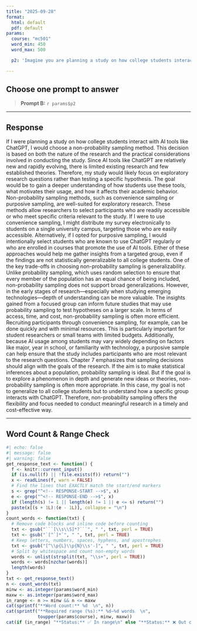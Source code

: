 ```yaml
---
title: "2025-09-28"
format:
  html: default
  pdf: default
params:
  course: "mc501"
  word_min: 450
  word_max: 500

  p2: 'Imagine you are planning a study on how college students interact with AI tools like ChatGPT. Would you choose a probability sampling method or a non-probability one? Why? Consider your research goals—do you want to generalize to all college students or understand a specific group more deeply? Explain your choice and what trade-offs it involves in terms of access, time, cost, and generalizability.'

---
```


## Choose **one** prompt to answer


> **Prompt B:** `r params$p2`



---

## Response

<!-- RESPONSE-START -->
If I were planning a study on how college students interact with AI tools like ChatGPT, I would choose a non-probability sampling method. This decision is based on both the nature of the research and the practical considerations involved in conducting the study. Since AI tools like ChatGPT are relatively new and rapidly evolving, there is limited existing research and few established theories. Therefore, my study would likely focus on exploratory research questions rather than testing a specific hypothesis. The goal would be to gain a deeper understanding of how students use these tools, what motivates their usage, and how it affects their academic behavior.
Non-probability sampling methods, such as convenience sampling or purposive sampling, are well-suited for exploratory research. These methods allow researchers to select participants who are readily accessible or who meet specific criteria relevant to the study. If I were to use convenience sampling, I might distribute my survey electronically to students on a single university campus, targeting those who are easily accessible. Alternatively, if I opted for purposive sampling, I would intentionally select students who are known to use ChatGPT regularly or who are enrolled in courses that promote the use of AI tools. Either of these approaches would help me gather insights from a targeted group, even if the findings are not statistically generalizable to all college students.
One of the key trade-offs in choosing non-probability sampling is generalizability. Unlike probability sampling, which uses random selection to ensure that every member of the population has an equal chance of being included, non-probability sampling does not support broad generalizations. However, in the early stages of research—especially when studying emerging technologies—depth of understanding can be more valuable. The insights gained from a focused group can inform future studies that may use probability sampling to test hypotheses on a larger scale.
In terms of access, time, and cost, non-probability sampling is often more efficient. Recruiting participants through convenience sampling, for example, can be done quickly and with minimal resources. This is particularly important for student researchers or small teams with limited budgets. Additionally, because AI usage among students may vary widely depending on factors like major, year in school, or familiarity with technology, a purposive sample can help ensure that the study includes participants who are most relevant to the research questions.
Chapter 7 emphasizes that sampling decisions should align with the goals of the research. If the aim is to make statistical inferences about a population, probability sampling is ideal. But if the goal is to explore a phenomenon in depth and generate new ideas or theories, non-probability sampling is often more appropriate. In this case, my goal is not to generalize to all college students but to understand how a specific group interacts with ChatGPT. Therefore, non-probability sampling offers the flexibility and focus needed to conduct meaningful research in a timely and cost-effective way.
<!-- RESPONSE-END -->

---

## Word Count & Range Check

```r
#| echo: false
#| message: false
#| warning: false
get_response_text <- function() {
  f <- knitr::current_input()
  if (is.null(f) || !file.exists(f)) return("")
  x <- readLines(f, warn = FALSE)
  # Find the lines that EXACTLY match the start/end markers
  s <- grep("^<!-- RESPONSE-START -->$", x)
  e <- grep("^<!-- RESPONSE-END -->$", x)
  if (length(s) != 1 || length(e) != 1 || e <= s) return("")
  paste(x[(s + 1L):(e - 1L)], collapse = "\n")
}
count_words <- function(txt) {
  # Remove code blocks and inline code before counting
  txt <- gsub("```[\\s\\S]*?```", " ", txt, perl = TRUE)
  txt <- gsub("`[^`]*`", " ", txt, perl = TRUE)
  # Keep letters, numbers, spaces, hyphens, and apostrophes
  txt <- gsub("[^\\p{L}\\p{N}\\s'-]", " ", txt, perl = TRUE)
  # Split by whitespace and count non-empty words
  words <- unlist(strsplit(txt, "\\s+", perl = TRUE))
  words <- words[nzchar(words)]
  length(words)
}
txt <- get_response_text()
n <- count_words(txt)
minw <- as.integer(params$word_min)
maxw <- as.integer(params$word_max)
in_range <- n >= minw && n <= maxw
cat(sprintf("**Word count:** %d  \n", n))
cat(sprintf("**Required range (%s):** %d–%d words  \n",
            toupper(params$course), minw, maxw))
cat(if (in_range) "**Status:** ✅ In range\n" else "**Status:** ❌ Out of range\n")
```
